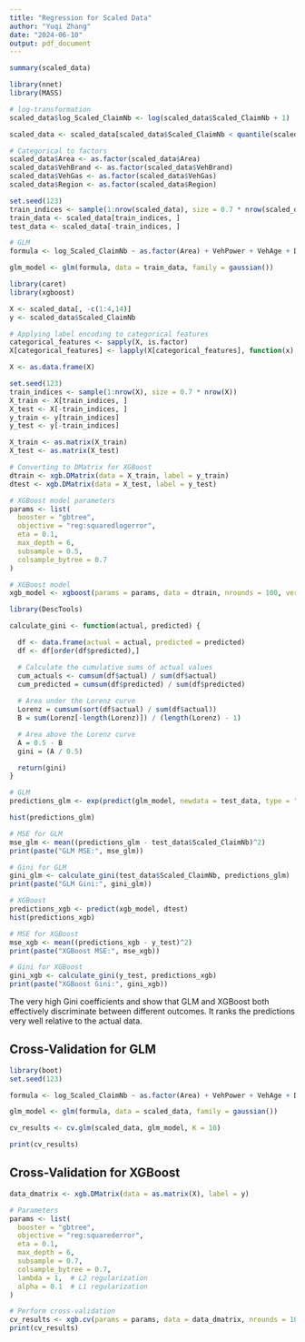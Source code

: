 ```yaml
---
title: "Regression for Scaled Data"
author: "Yuqi Zhang"
date: "2024-06-10"
output: pdf_document
---
```


```r
summary(scaled_data)
```

```r
library(nnet)
library(MASS)

# log-transformation
scaled_data$log_Scaled_ClaimNb <- log(scaled_data$Scaled_ClaimNb + 1)

scaled_data <- scaled_data[scaled_data$Scaled_ClaimNb < quantile(scaled_data$Scaled_ClaimNb, 0.99),]

# Categorical to factors
scaled_data$Area <- as.factor(scaled_data$Area)
scaled_data$VehBrand <- as.factor(scaled_data$VehBrand)
scaled_data$VehGas <- as.factor(scaled_data$VehGas)
scaled_data$Region <- as.factor(scaled_data$Region)

set.seed(123)
train_indices <- sample(1:nrow(scaled_data), size = 0.7 * nrow(scaled_data))
train_data <- scaled_data[train_indices, ]
test_data <- scaled_data[-train_indices, ]

# GLM
formula <- log_Scaled_ClaimNb ~ as.factor(Area) + VehPower + VehAge + DrivAge + BonusMalus + as.factor(VehBrand) + as.factor(VehGas) + as.factor(Region) + Density

glm_model <- glm(formula, data = train_data, family = gaussian())
```



```r
library(caret)
library(xgboost)

X <- scaled_data[, -c(1:4,14)]
y <- scaled_data$Scaled_ClaimNb

# Applying label encoding to categorical features
categorical_features <- sapply(X, is.factor)
X[categorical_features] <- lapply(X[categorical_features], function(x) as.integer(as.factor(x)))

X <- as.data.frame(X)

set.seed(123)
train_indices <- sample(1:nrow(X), size = 0.7 * nrow(X))
X_train <- X[train_indices, ]
X_test <- X[-train_indices, ]
y_train <- y[train_indices]
y_test <- y[-train_indices]

X_train <- as.matrix(X_train)
X_test <- as.matrix(X_test)

# Converting to DMatrix for XGBoost
dtrain <- xgb.DMatrix(data = X_train, label = y_train)
dtest <- xgb.DMatrix(data = X_test, label = y_test)

```

```r
# XGBoost model parameters
params <- list(
  booster = "gbtree",
  objective = "reg:squaredlogerror",
  eta = 0.1,
  max_depth = 6,
  subsample = 0.5,
  colsample_bytree = 0.7
)

# XGBoost model
xgb_model <- xgboost(params = params, data = dtrain, nrounds = 100, verbose = 0)

```

```r
library(DescTools)
```


```r
calculate_gini <- function(actual, predicted) {

  df <- data.frame(actual = actual, predicted = predicted)
  df <- df[order(df$predicted),]

  # Calculate the cumulative sums of actual values
  cum_actuals <- cumsum(df$actual) / sum(df$actual)
  cum_predicted = cumsum(df$predicted) / sum(df$predicted)
  
  # Area under the Lorenz curve
  Lorenz = cumsum(sort(df$actual) / sum(df$actual))
  B = sum(Lorenz[-length(Lorenz)]) / (length(Lorenz) - 1)

  # Area above the Lorenz curve
  A = 0.5 - B
  gini = (A / 0.5)

  return(gini)
}

```

```r
# GLM
predictions_glm <- exp(predict(glm_model, newdata = test_data, type = "response")) - 1

hist(predictions_glm)

# MSE for GLM
mse_glm <- mean((predictions_glm - test_data$Scaled_ClaimNb)^2)
print(paste("GLM MSE:", mse_glm))

# Gini for GLM
gini_glm <- calculate_gini(test_data$Scaled_ClaimNb, predictions_glm)
print(paste("GLM Gini:", gini_glm))

```

```r
# XGBoost
predictions_xgb <- predict(xgb_model, dtest)
hist(predictions_xgb)

# MSE for XGBoost
mse_xgb <- mean((predictions_xgb - y_test)^2)
print(paste("XGBoost MSE:", mse_xgb))

# Gini for XGBoost
gini_xgb <- calculate_gini(y_test, predictions_xgb)
print(paste("XGBoost Gini:", gini_xgb))

```
The very high Gini coefficients and show that GLM and XGBoost both effectively discriminate between different outcomes. It ranks the predictions very well relative to the actual data.

## Cross-Validation for GLM
```r
library(boot)
set.seed(123)

formula <- log_Scaled_ClaimNb ~ as.factor(Area) + VehPower + VehAge + DrivAge + BonusMalus + as.factor(VehBrand) + as.factor(VehGas) + as.factor(Region) + Density

glm_model <- glm(formula, data = scaled_data, family = gaussian())

cv_results <- cv.glm(scaled_data, glm_model, K = 10)

print(cv_results)

```


## Cross-Validation for XGBoost

```r
data_dmatrix <- xgb.DMatrix(data = as.matrix(X), label = y)

# Parameters
params <- list(
  booster = "gbtree",
  objective = "reg:squarederror",
  eta = 0.1,
  max_depth = 6,
  subsample = 0.7,
  colsample_bytree = 0.7,
  lambda = 1,  # L2 regularization
  alpha = 0.1  # L1 regularization
)

# Perform cross-validation
cv_results <- xgb.cv(params = params, data = data_dmatrix, nrounds = 100, nfold = 5, metrics = "rmse", early_stopping_rounds = 10, showsd = TRUE)
print(cv_results)

```





